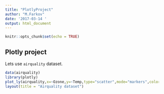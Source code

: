 ---
title: "PlotlyProject"
author: "M.Farkov"
date: '2017-03-14 '
output: html_document
---

```{r setup, include=FALSE}
knitr::opts_chunk$set(echo = TRUE)
```

## Plotly project

Lets use `airquality` dataset.


```{r warning=FALSE,message=FALSE,error=FALSE}
data(airquality)
library(plotly)
plot_ly(airquality,x=~Ozone,y=~Temp,type="scatter",mode="markers",color=~Wind,size=~Solar.R,text=~paste('Solar.R: ',Solar.R)) %>%
layout(title = "Airquality dataset")
```